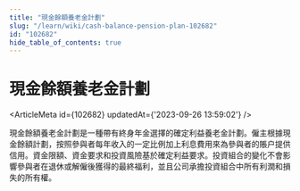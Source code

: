 ```yaml
---
title: "現金餘額養老金計劃"
slug: "/learn/wiki/cash-balance-pension-plan-102682"
id: "102682"
hide_table_of_contents: true
---
```



# 現金餘額養老金計劃

<ArticleMeta id={102682} updatedAt={'2023-09-26 13:59:02'} />
<div className='border-solid border-b border-t-0 my-4 border-[var(--ifm-color-gray-300)]' />

現金餘額養老金計劃是一種帶有終身年金選擇的確定利益養老金計劃。僱主根據現金餘額計劃，按照參與者每年收入的一定比例加上利息費用來為參與者的賬户提供信用。資金限額、資金要求和投資風險基於確定利益要求。投資組合的變化不會影響參與者在退休或解僱後獲得的最終福利，並且公司承擔投資組合中所有利潤和損失的所有權。
